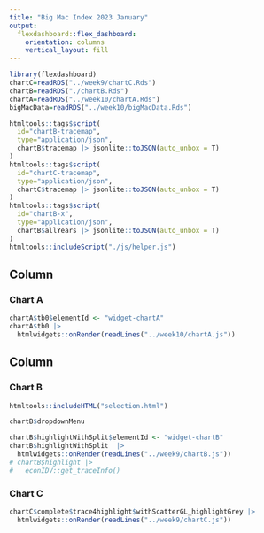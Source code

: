 ```yaml
---
title: "Big Mac Index 2023 January"
output: 
  flexdashboard::flex_dashboard:
    orientation: columns
    vertical_layout: fill
---
```


```r
library(flexdashboard)
chartC=readRDS("../week9/chartC.Rds")
chartB=readRDS("./chartB.Rds")
chartA=readRDS("../week10/chartA.Rds")
bigMacData=readRDS("../week10/bigMacData.Rds")
```


```r
htmltools::tags$script(
  id="chartB-tracemap",
  type="application/json",
  chartB$tracemap |> jsonlite::toJSON(auto_unbox = T)
)
htmltools::tags$script(
  id="chartC-tracemap",
  type="application/json",
  chartC$tracemap |> jsonlite::toJSON(auto_unbox = T)
)
htmltools::tags$script(
  id="chartB-x",
  type="application/json",
  chartB$allYears |> jsonlite::toJSON(auto_unbox = T)
)
htmltools::includeScript("./js/helper.js")
```



Column {data-width=150}
-----------------------------------------------------------------------

### Chart A

```r
chartA$tb0$elementId <- "widget-chartA"
chartA$tb0 |>
  htmlwidgets::onRender(readLines("../week10/chartA.js"))
```



Column {data-width=350}
-----------------------------------------------------------------------

### Chart B

```r
htmltools::includeHTML("selection.html")
```

```r
chartB$dropdownMenu
```

```r
chartB$highlightWithSplit$elementId <- "widget-chartB"
chartB$highlightWithSplit  |>
  htmlwidgets::onRender(readLines("../week9/chartB.js"))
# chartB$highlight |>
#   econIDV::get_traceInfo()
```

### Chart C

```r
chartC$complete$trace4highlight$withScatterGL_highlightGrey |>
  htmlwidgets::onRender(readLines("../week9/chartC.js"))
```

